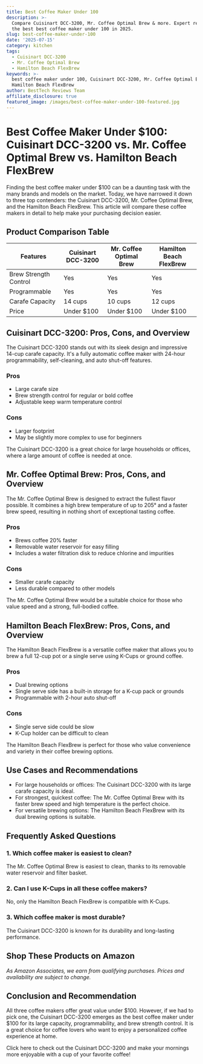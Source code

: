 ```yaml
---
title: Best Coffee Maker Under 100
description: >-
  Compare Cuisinart DCC-3200, Mr. Coffee Optimal Brew & more. Expert reviews of
  the best best coffee maker under 100 in 2025.
slug: best-coffee-maker-under-100
date: '2025-07-15'
category: kitchen
tags:
  - Cuisinart DCC-3200
  - Mr. Coffee Optimal Brew
  - Hamilton Beach FlexBrew
keywords: >-
  best coffee maker under 100, Cuisinart DCC-3200, Mr. Coffee Optimal Brew,
  Hamilton Beach FlexBrew
author: BestTech Reviews Team
affiliate_disclosure: true
featured_image: /images/best-coffee-maker-under-100-featured.jpg
---
```


# Best Coffee Maker Under $100: <ProductLink productName="Cuisinart DCC-3200">Cuisinart DCC-3200</ProductLink> vs. Mr. Coffee Optimal Brew vs. Hamilton Beach FlexBrew

Finding the best coffee maker under $100 can be a daunting task with the many brands and models on the market. Today, we have narrowed it down to three top contenders: the <ProductLink productName="Cuisinart DCC-3200">Cuisinart DCC-3200</ProductLink>, Mr. Coffee Optimal Brew, and the Hamilton Beach FlexBrew. This article will compare these coffee makers in detail to help make your purchasing decision easier.

## Product Comparison Table

| Features | <ProductLink productName="Cuisinart DCC-3200">Cuisinart DCC-3200</ProductLink> | Mr. Coffee Optimal Brew | Hamilton Beach FlexBrew |
| --- | --- | --- | --- |
| Brew Strength Control | Yes | Yes | Yes |
| Programmable | Yes | Yes | Yes |
| Carafe Capacity | 14 cups | 10 cups | 12 cups |
| Price | Under $100 | Under $100 | Under $100 |

## <ProductLink productName="Cuisinart DCC-3200">Cuisinart DCC-3200</ProductLink>: Pros, Cons, and Overview

The <ProductLink productName="Cuisinart DCC-3200">Cuisinart DCC-3200</ProductLink> stands out with its sleek design and impressive 14-cup carafe capacity. It's a fully automatic coffee maker with 24-hour programmability, self-cleaning, and auto shut-off features.

### Pros
- Large carafe size
- Brew strength control for regular or bold coffee
- Adjustable keep warm temperature control

### Cons
- Larger footprint
- May be slightly more complex to use for beginners

The <ProductLink productName="Cuisinart DCC-3200">Cuisinart DCC-3200</ProductLink> is a great choice for large households or offices, where a large amount of coffee is needed at once. 

## <ProductLink productName="Mr. Coffee Optimal Brew">Mr. Coffee Optimal Brew</ProductLink>: Pros, Cons, and Overview

The <ProductLink productName="Mr. Coffee Optimal Brew">Mr. Coffee Optimal Brew</ProductLink> is designed to extract the fullest flavor possible. It combines a high brew temperature of up to 205° and a faster brew speed, resulting in nothing short of exceptional tasting coffee.

### Pros
- Brews coffee 20% faster
- Removable water reservoir for easy filling
- Includes a water filtration disk to reduce chlorine and impurities

### Cons
- Smaller carafe capacity
- Less durable compared to other models

The <ProductLink productName="Mr. Coffee Optimal Brew">Mr. Coffee Optimal Brew</ProductLink> would be a suitable choice for those who value speed and a strong, full-bodied coffee.

## <ProductLink productName="Hamilton Beach FlexBrew">Hamilton Beach FlexBrew</ProductLink>: Pros, Cons, and Overview

The <ProductLink productName="Hamilton Beach FlexBrew">Hamilton Beach FlexBrew</ProductLink> is a versatile coffee maker that allows you to brew a full 12-cup pot or a single serve using K-Cups or ground coffee.

### Pros
- Dual brewing options
- Single serve side has a built-in storage for a K-cup pack or grounds
- Programmable with 2-hour auto shut-off

### Cons
- Single serve side could be slow
- K-Cup holder can be difficult to clean

The <ProductLink productName="Hamilton Beach FlexBrew">Hamilton Beach FlexBrew</ProductLink> is perfect for those who value convenience and variety in their coffee brewing options.

## Use Cases and Recommendations

- For large households or offices: The <ProductLink productName="Cuisinart DCC-3200">Cuisinart DCC-3200</ProductLink> with its large carafe capacity is ideal.
- For strongest, quickest coffee: The Mr. Coffee Optimal Brew with its faster brew speed and high temperature is the perfect choice.
- For versatile brewing options: The <ProductLink productName="Hamilton Beach FlexBrew">Hamilton Beach FlexBrew</ProductLink> with its dual brewing options is suitable.

## Frequently Asked Questions

### 1. Which coffee maker is easiest to clean?

The <ProductLink productName="Mr. Coffee Optimal Brew">Mr. Coffee Optimal Brew</ProductLink> is easiest to clean, thanks to its removable water reservoir and filter basket.

### 2. Can I use K-Cups in all these coffee makers?

No, only the <ProductLink productName="Hamilton Beach FlexBrew">Hamilton Beach FlexBrew</ProductLink> is compatible with K-Cups.

### 3. Which coffee maker is most durable?

The <ProductLink productName="Cuisinart DCC-3200">Cuisinart DCC-3200</ProductLink> is known for its durability and long-lasting performance.


## Shop These Products on Amazon

<div style={{display: "flex", gap: "1rem", flexWrap: "wrap", margin: "2rem 0"}}>
  <AmazonButton productName="Cuisinart DCC-3200" />
  <AmazonButton productName="Mr. Coffee Optimal Brew" />
  <AmazonButton productName="Hamilton Beach FlexBrew" />
</div>

*As Amazon Associates, we earn from qualifying purchases. Prices and availability are subject to change.*

## Conclusion and Recommendation

All three coffee makers offer great value under $100. However, if we had to pick one, the <ProductLink productName="Cuisinart DCC-3200">Cuisinart DCC-3200</ProductLink> emerges as the best coffee maker under $100 for its large capacity, programmability, and brew strength control. It is a great choice for coffee lovers who want to enjoy a personalized coffee experience at home.
  
Click here to check out the <ProductLink productName="Cuisinart DCC-3200">Cuisinart DCC-3200</ProductLink> and make your mornings more enjoyable with a cup of your favorite coffee!
